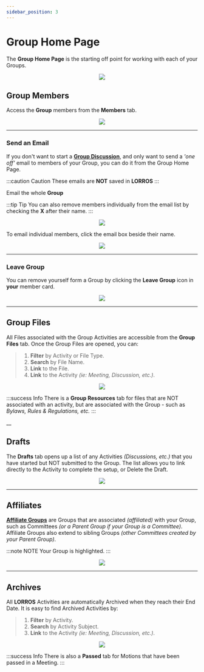 ```yaml
---
sidebar_position: 3
---
```



# Group Home Page

The **Group Home Page** is the starting off point for working with each of your Groups.

<center>
	<img src={useBaseUrl('/img/group actions/groupHomePage-1.png')} />
</center>

## Group Members

Access the **Group** members from the **Members** tab.

<center>
	<img src={useBaseUrl('/img/group actions/groupMembers.gif')} />
</center>

---

### Send an Email

If you don't want to start a [**Group Discussion**](/docs/discussions/starting), and only want to send a _'one off'_ email to members of your Group, you can do it from the Group Home Page.

:::caution Caution
These emails are **NOT** saved in **LORROS**
:::

Email the whole **Group**

:::tip Tip
You can also remove members individually from the email list by checking the **X** after their name.
:::

<center>
	<img src={useBaseUrl('/img/group actions/emailAll.gif')} />
</center>

To email individual members, click the email box beside their name.

<center>
	<img src={useBaseUrl('/img/group actions/emailOne.gif')} />
</center>

---

### Leave Group

You can remove yourself form a Group by clicking the **Leave Group** icon in **your** member card.

<center>
	<img src={useBaseUrl('/img/group actions/resign.gif')} />
</center>

---

## Group Files

All Files associated with the Group Activities are accessible from the **Group Files** tab. Once the Group Files are opened, you can:

> 1. **Filter** by Activity or File Type.
> 1. **Search** by File Name.
> 1. **Link** to the File.
> 1. **Link** to the Activity _(ie: Meeting, Discussion, etc.)_.

<center>
	<img src={useBaseUrl('/img/group actions/groupFiles.gif')} />
</center>

:::success Info
There is a **Group Resources** tab for files that are NOT associated with an activity, but are associated with the Group - such as _Bylaws, Rules & Regulations, etc._
:::

\_\_

## Drafts

The **Drafts** tab opens up a list of any Activities _(Discussions, etc.)_ that you have started but NOT submitted to the Group. The list allows you to link directly to the Activity to complete the setup, or Delete the Draft.

<center>
	<img src={useBaseUrl('/img/group actions/drafts.gif')} />
</center>

---

## Affiliates

[**Affiliate Groups**](../../administration/groups/affiliates) are Groups that are associated _(affiliated)_ with your Group, such as Committees _(or a Parent Group if your Group is a Committee)_. Affiliate Groups also extend to sibling Groups _(other Committees created by your Parent Group)_.

:::note NOTE
Your Group is highlighted.
:::

<center>
	<img src={useBaseUrl('/img/group actions/affiliates.gif')} />
</center>

---

## Archives

All **LORROS** Activities are automatically Archived when they reach their End Date. It is easy to find Archived Activities by:

> 1. **Filter** by Activity.
> 1. **Search** by Activity Subject.
> 1. **Link** to the Activity _(ie: Meeting, Discussion, etc.)_.

<center>
	<img src={useBaseUrl('/img/group actions/archives.gif')} />
</center>

:::success Info
There is also a **Passed** tab for Motions that have been passed in a Meeting.
:::
